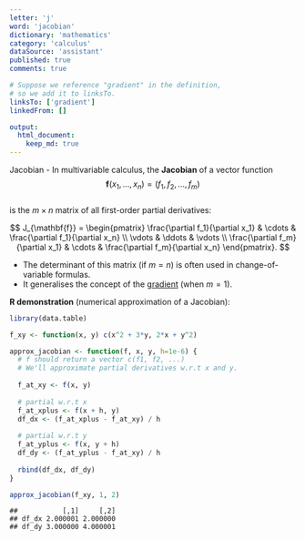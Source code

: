 ```yaml
---
letter: 'j'
word: 'jacobian'
dictionary: 'mathematics'
category: 'calculus'
dataSource: 'assistant'
published: true
comments: true

# Suppose we reference "gradient" in the definition,
# so we add it to linksTo.
linksTo: ['gradient']
linkedFrom: []

output:
  html_document:
    keep_md: true
---
```




<a id="jacobian">Jacobian</a> - In multivariable calculus, the **Jacobian** of a vector function 
$$ \mathbf{f}(x_1, \dots, x_n) = (f_1, f_2, \dots, f_m) $$  
is the $m \times n$ matrix of all first-order partial derivatives:

$$
J_{\mathbf{f}} = \begin{pmatrix}
\frac{\partial f_1}{\partial x_1} & \cdots & \frac{\partial f_1}{\partial x_n} \\
\vdots & \ddots & \vdots \\
\frac{\partial f_m}{\partial x_1} & \cdots & \frac{\partial f_m}{\partial x_n}
\end{pmatrix}.
$$

- The determinant of this matrix (if $m = n$) is often used in change-of-variable formulas.
- It generalises the concept of the [gradient](#gradient) (when $m=1$).

**R demonstration** (numerical approximation of a Jacobian):


``` r
library(data.table)

f_xy <- function(x, y) c(x^2 + 3*y, 2*x + y^2)

approx_jacobian <- function(f, x, y, h=1e-6) {
  # f should return a vector c(f1, f2, ...)
  # We'll approximate partial derivatives w.r.t x and y.
  
  f_at_xy <- f(x, y)
  
  # partial w.r.t x
  f_at_xplus <- f(x + h, y)
  df_dx <- (f_at_xplus - f_at_xy) / h
  
  # partial w.r.t y
  f_at_yplus <- f(x, y + h)
  df_dy <- (f_at_yplus - f_at_xy) / h
  
  rbind(df_dx, df_dy)
}

approx_jacobian(f_xy, 1, 2)
```

```
##           [,1]     [,2]
## df_dx 2.000001 2.000000
## df_dy 3.000000 4.000001
```
